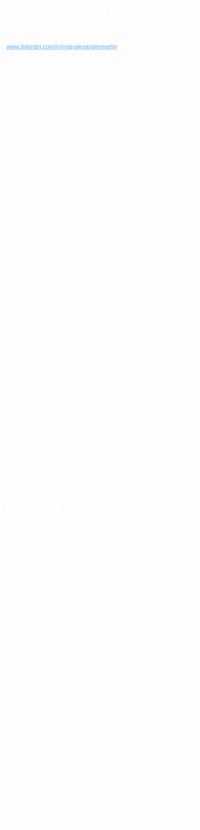 

<h1 style="text-align: center; color: white;">Ryan Martin - Resume</h1>

<section style="max-width: 700px; margin: 0 auto; font-family: Arial, sans-serif; line-height: 1.6; font-size: 1rem; color: white;">

  <p><strong>Chapel Hill, NC 27516</strong><br>
  (919) 636-8693 &nbsp;&nbsp; ryanmarti1998@gmail.com<br>
  <a href="https://www.linkedin.com/in/ryanalexandermartin" target="_blank" style="color:#66b2ff;">www.linkedin.com/in/ryanalexandermartin</a></p>

  <h2>Profile</h2>
  <p>
    Highly motivated and detail-oriented mathematics graduate with a passion for solving complex problems and uncovering actionable insights through data analysis. Experienced in advanced calculus, statistical modeling, and research, with a proven ability to deliver impactful results in academic and professional settings. Skilled in leveraging technical tools like MATLAB and Python to craft innovative solutions to challenging problems. Excited to contribute to collaborative, data-driven environments where analytical expertise drives organizational success and growth.
  </p>
  <p><strong>Skillset includes:</strong></p>
  <ul>
    <li>Expert Microsoft Excel and data management user</li>
    <li>Research and Data Analysis</li>
    <li>Statistics and Probability</li>
    <li>MATLAB and Python</li>
    <li>Fundamentals of Advanced Calculus</li>
    <li>R Script for Statistical Computing</li>
  </ul>

  <h2>Education</h2>
  <p><strong>Boston University, Boston, MA</strong><br>
  Master of Science, Applied Business Analytics, December 2026</p>

  <p><strong>Southern New Hampshire University, Manchester, NH</strong><br>
  Bachelor of Science, Mathematics, October 2024<br>
  Relevant coursework: Applied Statistics for STEM, Mathematical Modeling, Abstract Algebra, Seminar in Applied Mathematics, Financial Accounting, Applied Statistics 2 STEM</p>

  <p><strong>University of North Carolina at Chapel Hill, Chapel Hill, NC</strong><br>
  Bachelor of Arts, History, December 2023<br>
  Relevant coursework: Discrete Math, 1st Course in Diff Equations, Advanced Calculus 1, Undergraduate Seminar in History, The Global Cold War, The World Since 1945, Linear Algebra, History of Sea Power, Intro to Probability, Topics in Mathematics, Air Power, Functions of a Complex Variable with Applications, Medieval History.<br>
  <em>Dean's List 2023</em></p>

  <p><strong>Durham Technical Community College, Durham, NC</strong><br>
  Associates, Engineering, May 2020<br>
  Relevant coursework: Intro to Engineering, Engineering Graphics, General Physics 1, General Physics 2</p>

  <h2>Professional Experience</h2>
  <p><strong>Independent Tutor</strong><br>
  Middle/High School Mathematics Tutor &nbsp;&nbsp;&nbsp;&nbsp; 2020 – Present</p>
  <ul>
    <li>Provide comprehensive tutoring services to students across various levels, from Pre-Algebra to Precalculus, fostering confidence and academic excellence.</li>
    <li>Design tailored learning strategies to address individual needs, improving understanding of challenging concepts and driving measurable progress in performance.</li>
    <li>Utilize clear communication and problem-solving approaches to demystify complex mathematical principles for diverse learning styles.</li>
  </ul>

  <p><strong>Hotel Westport, Westport, Ireland</strong> &nbsp;&nbsp;&nbsp;&nbsp; Summers 2015 – 2022<br>
  Leisure, Spa, and Hotel / Conference & Banqueting / Seasonal Employee</p>
  <ul>
    <li>Served a key role in delivering exceptional guest experience for customers during peak summer periods, ensuring high standards of service.</li>
    <li>Collaborated with the Activities Supervisor to plan and execute engaging events that enhanced guest satisfaction.</li>
    <li>Demonstrated adaptability and strong interpersonal skills by seamlessly integrating into dynamic teams in a fast-paced hospitality environment.</li>
  </ul>

  <h2>Other Information</h2>
  <p><strong>Travel:</strong> US and Europe<br>
  <strong>Sports:</strong> Long-distance runner and active CrossFit member<br>
  <strong>Hobbies:</strong> Avid comic collector and puzzle/logic game enthusiast, showcasing creativity and critical thinking</p>

</section>